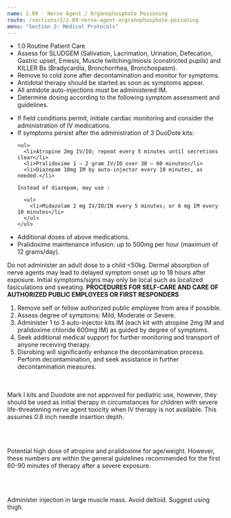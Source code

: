 ```yaml
---
name: 2.09 - Nerve Agent / Organophosphate Poisoning
route: /sections/2/2.09-nerve-agent-orgranophosphate-poisoning
menu: "Section 2: Medical Protocols"
---
```



<EMTLevel level="first-responder" outside={true}>
    <EMTLevel level="basic" outside={true}>
      <EMTLevel level="advanced">
        <ul>
          <li>
            <MyLink to="/sections/1/1.0-routine-patient-care">
              1.0 Routine Patient Care
            </MyLink>
          </li>
          <li>
            Assess for SLUDGEM (Salivation, Lacrimation, Urination, Defecation, Gastric
            upset, Emesis, Muscle twitching/miosis (constricted pupils) and KILLER Bs
            (Bradycardia, Bronchorrhea, Bronchospasm).
          </li>
          <li>Remove to cold zone after decontamination and monitor for symptoms.</li>
          <li>Antidotal therapy should be started as soon as symptoms appear.</li>
          <li>All antidote auto-injections must be administered IM.</li>
          <li>
            Determine dosing according to the following symptom assessment and guidelines.
          </li>
        </ul>
      </EMTLevel>
    </EMTLevel>
</EMTLevel>
<EMTLevel level="paramedic">
  <ul>
    <li>
      If field conditions permit, initiate cardiac monitoring and consider the
      administration of IV medications.
    </li>
    <li>If symptoms persist after the administration of 3 DuoDote kits:</li>

    <ul>
      <li>Atropine 2mg IV/IO; repeat every 5 minutes until secretions clear</li>
      <li>Pralidoxime 1 – 2 gram IV/IO over 30 – 60 minutes</li>
      <li>Diazepam 10mg IM by auto-injector every 10 minutes, as needed.</li>

    Instead of diazepam, may use :

      <ul>
        <li>Midazolam 2 mg IV/IO/IN every 5 minutes; or 6 mg IM every 10 minutes</li>
      </ul>
    </ul>
  </ul>
</EMTLevel>

<EMTLevel level="paramedic" medControl={true}>
  <ul>
    <li>
      Additional doses of above medications.
    </li>
    <li>
      Pralidoxime maintenance infusion: up to 500mg per hour (maximum of 12
      grams/day).
    </li>
  </ul>
</EMTLevel>


<Caution id="caution-1">
  Do not administer an adult dose to a child &lt;50kg.
</Caution>

<Caution id="caution-2">
  Dermal absorption of nerve agents may lead to delayed symptom
  onset up to 18 hours after exposure. Initial symptoms/signs may only be
  local such as localized fasiculations and sweating.
</Caution>

<Note id="note-1">
  <strong>PROCEDURES FOR SELF-CARE AND CARE OF AUTHORIZED PUBLIC EMPLOYEES
  OR FIRST RESPONDERS</strong>
  <ol style="text-align: left;">
    <li>Remove self or fellow authorized public employee from area if possible.</li>
    <li>Assess degree of symptoms: Mild, Moderate or Severe.</li>
    <li>
      Administer 1 to 3 auto-injector kits IM (each kit with atropine 2mg IM and pralidoxime chloride
      600mg IM) as guided by degree of symptoms.
    </li>
    <li>
      Seek additional medical support for further monitoring and transport of anyone receiving therapy.
    </li>
    <li>
      Disrobing will significantly enhance the decontamination process. Perform decontamination, and
      seek assistance in further decontamination measures.
    </li>
  </ol>
</Note>

<OrganophosphateTable />

<PediatricNerveAgent />

<br />

<PediatricAtropens />

<br /> 

<AdultAutoInjectors />

<Note id="note-2" alignment="left">
  Mark I kits and Duodote are not approved for pediatric use, however, they should be used as
  initial therapy in circumstances for children with severe life-threatening nerve agent toxicity when IV
  therapy is not available. This assumes 0.8 inch needle insertion depth.

  <br /><br />

  Potential high dose of atropine and pralidoxime for age/weight. However, these numbers are
  within the general guidelines recommended for the first 60-90 minutes of therapy after a severe
  exposure.

  <br /><br />

  Administer injection in large muscle mass. Avoid deltoid. Suggest using thigh.
</Note>
